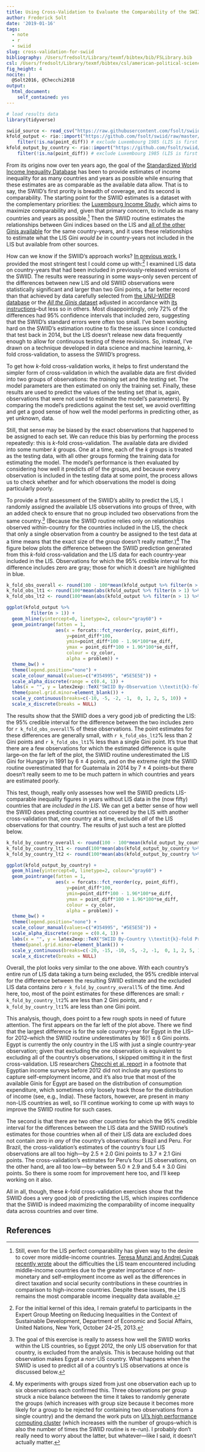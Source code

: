 ```yaml
---
title: Using Cross-Validation to Evaluate the Comparability of the SWIID's Estimates
author: Frederick Solt
date: '2019-01-16'
tags:
  - note
  - r
  - swiid
slug: cross-validation-for-swiid
bibliography: /Users/fredsolt/Library/texmf/bibtex/bib/FSLibrary.bib
csl: /Users/fredsolt/Library/texmf/bibtex/csl/american-political-science-association2.csl
fig_height: 4
nocite: |
  @Solt2016, @Checchi2018
output:
  html_document:
    self_contained: yes
---
```


```r
# load results data
library(tidyverse)

swiid_source <- read_csv("https://raw.githubusercontent.com/fsolt/swiid/master/data/swiid_source.csv")
kfold_output <- rio::import("https://github.com/fsolt/swiid/raw/master/data/kfold_output.rda") %>% 
    filter(!is.na(point_diff)) # exclude Luxembourg 1985 (LIS is first data available)
kfold_output_by_country <- rio::import("https://github.com/fsolt/swiid/raw/master/data/kfold_output_by_country.rda") %>% 
    filter(!is.na(point_diff)) # exclude Luxembourg 1985 (LIS is first data available)
```

From its origins now over ten years ago, the goal of the [Standardized World Income Inequality Database](https://fsolt.org/swiid/) has been to provide estimates of income inequality for as many countries and years as possible while ensuring that these estimates are as comparable as the available data allow.  That is to say, the SWIID's first prority is breadth of coverage, and its second is comparability.  The starting point for the SWIID estimates is a dataset with the complementary priorities: the [Luxembourg Income Study](https://www.lisdatacenter.org), which aims to maximize comparability and, given that primary concern, to include as many countries and years as possible.^[Still, even for the LIS perfect comparability has given way to the desire to cover more middle-income countries.  [Teresa Munzi and Andrej Cupak recently wrote](https://www.lisdatacenter.org/newsletter/nl-2018-8-h-2/) about the difficulties the LIS team  encountered including middle-income countries due to the greater importance of non-monetary and self-employment income as well as the differences in direct taxation and social security contributions in these countries in comparison to high-income countries.  Despite these issues, the LIS remains the most comparable income inequality data available.]  Then the SWIID routine estimates the relationships between Gini indices based on the LIS and [all of the other Ginis available](https://fsolt.org/blog/2017/07/28/the-swiid-source-data.html) for the same country-years, and it uses these relationships to estimate what the LIS Gini _would be_ in country-years not included in the LIS but available from other sources.

How can we know if the SWIID's approach works?  [In previous work](https://fsolt.org/papers/solt2016), I provided the most stringent test I could come up with:^[For the initial kernel of this idea, I remain grateful to participants in the Expert Group Meeting on Reducing Inequalities in the Context of Sustainable Development, Department of Economic and Social Affairs, United Nations, New York, October 24–25, 2013.] I examined LIS data on country-years that had been included in previously-released versions of the SWIID.  The results were reassuring in some ways--only seven percent of the differences between new LIS and old SWIID observations were statistically significant and larger than two Gini points, a far better record than that achieved by data carefully selected from [the UNU-WIDER database](https://www.wider.unu.edu/project/wiid-world-income-inequality-database) or the [_All the Ginis_ dataset](https://www.gc.cuny.edu/Page-Elements/Academics-Research-Centers-Initiatives/Centers-and-Institutes/Stone-Center-on-Socio-Economic-Inequality/Core-Faculty,-Team,-and-Affiliated-LIS-Scholars/Branko-Milanovic/Datasets) adjusted in accordance with [its instructions](https://www.gc.cuny.edu/CUNY_GC/media/CUNY-Graduate-Center/PDF/Centers/LIS/Milanovic/Description-of-the-dataset_16.pdf)--but less so in others.  Most disappointingly, only 72% of the differences had 95% confidence intervals that included zero, suggesting that the SWIID's standard errors were often too small.  I've been working hard on the SWIID's estimation routine to fix these issues since I conducted that test back in 2014, but the LIS doesn't release new data frequently enough to allow for continuous testing of these revisions.  So, instead, I've drawn on a technique developed in data science and machine learning, _k_-fold cross-validation, to assess the SWIID's progress.

To get how _k_-fold cross-validation works, it helps to first understand the simpler form of cross-validation in which the available data are first divided into two groups of observations: the _training_ set and the _testing_ set.  The model parameters are then estimated on only the training set.  Finally, these results are used to predict the values of the testing set (that is, again, observations that were not used to estimate the model's parameters).  By comparing the model's predictions against the test set, we avoid overfitting and get a good sense of how well the model performs in predicting other, as yet unknown, data.

Still, that sense may be biased by the exact observations that happened to be assigned to each set. We can reduce this bias by performing the process repeatedly: this is _k_-fold cross-validation.  The available data are divided into some number _k_ groups.  One at a time, each of the _k_ groups is treated as the testing data, with all other groups forming the training data for estimating the model.  The model's performance is then evaluated by considering how well it predicts _all_ of the groups, and  because every observation is included in the testing data at some point, the process allows us to check whether and for which observations the model is doing particularly poorly.

To provide a first assessment of the SWIID's ability to predict the LIS, I randomly assigned the available LIS observations into groups of three, with an added check to ensure that no group included two observations from the same country.^[The goal of this exercise is really to assess how well the SWIID works within the LIS countries, so Egypt 2012, the only LIS observation for that country, is excluded from the analysis.  This is because holding out that observation makes Egypt a _non_-LIS country.  What happens when the SWIID is used to predict all of a country's LIS observations at once is discussed below.]  (Because the SWIID routine relies only on relationships observed within-country for the countries included in the LIS, the check that only a single observation from a country be assigned to the test data at a time means that the exact size of the group doesn't really matter.)^[My experiments with groups sized from just one observation each up to six observations each confirmed this.  Three observations per group struck a nice balance between the time it takes to randomly generate the groups (which increases with group size because it becomes more likely for a group to be rejected for containing two observations from a single country) and the demand the work puts on [UI's high performance computing cluster](https://wiki.uiowa.edu/display/hpcdocs/Argon+Cluster) (which increases with the number of groups--which is also the number of times the SWIID routine is re-run).  I probably don't really need to worry about the latter, but whatever---like I said, it doesn't actually matter.] The figure below plots the difference between the SWIID prediction generated from this _k_-fold cross-validation and the LIS data for each country-year included in the LIS.  Observations for which the 95% credible interval for this difference includes zero are gray; those for which it doesn't are highlighted in blue. 

```r
k_fold_obs_overall <- round(100 - 100*mean(kfold_output %>% filter(n > 1) %>% pull(problem), na.rm = TRUE))
k_fold_obs_lt1 <- round(100*mean(abs(kfold_output %>% filter(n > 1) %>% pull(point_diff)) < .01, na.rm = TRUE))
k_fold_obs_lt2 <- round(100*mean(abs(kfold_output %>% filter(n > 1) %>% pull(point_diff)) < .02, na.rm = TRUE))

ggplot(kfold_output %>%
         filter(n > 1)) +
  geom_hline(yintercept=0, linetype=2, colour="gray60") +
  geom_pointrange(fatten = 1,
                  aes(x = forcats::fct_reorder(cy, point_diff), 
                      y=point_diff*100, 
                      ymin=point_diff*100 - 1.96*100*se_diff,
                      ymax = point_diff*100 + 1.96*100*se_diff,
                      colour = cy_color,
                      alpha = problem)) +
  theme_bw() + 
  theme(legend.position="none") +
  scale_colour_manual(values=c("#354995", "#5E5E5E")) +
  scale_alpha_discrete(range = c(0.4, 1)) +
  labs(x = "", y = latex2exp::TeX("SWIID By-Observation \\textit{k}-fold Prediction minus LIS")) + 
  theme(panel.grid.minor=element_blank()) +
  scale_y_continuous(breaks=c(-10, -5, -2, -1,  0, 1, 2, 5, 10)) +
  scale_x_discrete(breaks = NULL) 
```

The results show that the SWIID does a very good job of predicting the LIS: the 95% credible interval for the difference between the two includes zero for `r k_fold_obs_overall`% of these observations.  The point estimates for these differences are generally small, with `r k_fold_obs_lt2`% less than 2 Gini points and `r k_fold_obs_lt1`% less than a single Gini point.  It's true that there are a few observations for which the estimated difference is quite large--on the far left of the plot, the SWIID routine underestimated the LIS Gini for Hungary in 1991 by 6 $\pm$ 4 points, and on the extreme right the SWIID routine overestimated that for Guatemala in 2014 by 7 $\pm$ 4 points--but there doesn't really seem to me to be much pattern in which countries and years are estimated poorly.

This test, though, really only assesses how well the SWIID predicts LIS-comparable inequality figures in years without LIS data in the (now fifty) countries that are _included in the LIS_.  We can get a better sense of how well the SWIID does predicting countries not covered by the LIS with another cross-validation that, one country at a time, excludes _all_ of the LIS observations for that country.  The results of just such a test are plotted below. 

```r
k_fold_by_country_overall <- round(100 - 100*mean(kfold_output_by_country %>% pull(problem), na.rm = TRUE))
k_fold_by_country_lt1 <- round(100*mean(abs(kfold_output_by_country %>% pull(point_diff)) < .01, na.rm = TRUE))
k_fold_by_country_lt2 <- round(100*mean(abs(kfold_output_by_country %>% pull(point_diff)) < .02, na.rm = TRUE))

ggplot(kfold_output_by_country) +
  geom_hline(yintercept=0, linetype=2, colour="gray60") +
  geom_pointrange(fatten = 1,
                  aes(x = forcats::fct_reorder(cy, point_diff), 
                      y=point_diff*100, 
                      ymin=point_diff*100 - 1.96*100*se_diff,
                      ymax = point_diff*100 + 1.96*100*se_diff,
                      colour = cy_color,
                      alpha = problem)) +
  theme_bw() + 
  theme(legend.position="none") +
  scale_colour_manual(values=c("#354995", "#5E5E5E")) +
  scale_alpha_discrete(range = c(0.4, 1)) +
  labs(x = "", y = latex2exp::TeX("SWIID By-Country \\textit{k}-fold Prediction minus LIS")) + 
  theme(panel.grid.minor=element_blank()) +
  scale_y_continuous(breaks=c(-20, -15, -10, -5, -2, -1,  0, 1, 2, 5, 10)) +
  scale_x_discrete(breaks = NULL) 
```

Overall, the plot looks very similar to the one above.  With each country's entire run of LIS data taking a turn being excluded, the 95% credible interval for the difference between the resulting SWIID estimate and the excluded LIS data contains zero `r k_fold_by_country_overall`% of the time.  And here, too, most of the point estimates for these differences are small: `r k_fold_by_country_lt2`% are less than 2 Gini points, and `r k_fold_by_country_lt1`% are less than one Gini point.  

This analysis, though, does point to a few rough spots in need of future attention.  The first appears on the far left of the plot above.  There we find that the largest difference is for the sole country-year for Egypt in the LIS--for 2012--which the SWIID routine underestimates by 16(!) $\pm$ 6 Gini points.  Egypt is currently the only country in the LIS with just a single country-year observation; given that excluding the one observation is equivalent to excluding all of the country's observations, I skipped omitting it in the first cross-validation.  LIS researchers [Checchi et al. report](https://www.wider.unu.edu/sites/default/files/Publications/Working-paper/PDF/wp2018-149.pdf) in a footnote that Egyptian income surveys before 2012 did not include any questions to capture self-employment income, and it's also true that most of the available Ginis for Egypt are based on the distribution of consumption expenditure, which sometimes only loosely track those for the distribution of income (see, e.g., India).  These factors, however, are present in many non-LIS countries as well, so I'll continue working to come up with ways to improve the SWIID routine for such cases.

The second is that there are two other countries for which the 95% credible interval for the differences between the LIS data and the SWIID routine's estimates for those countries when all of their LIS data are excluded does not contain zero in _any_ of the country's observations: Brazil and Peru.  For Brazil, the cross-validation's estimates of the country's four LIS observations are all too high---by 2.5 $\pm$ 2.0 Gini points to 3.7 $\pm$ 2.1 Gini points.  The cross-validation's estimates for Peru's four LIS observations, on the other hand, are all too low---by between 5.0 $\pm$ 2.9 and 5.4 $\pm$ 3.0 Gini points.  So there is some room for improvement here too, and I'll keep working on it also.

All in all, though, these _k_-fold cross-validation exercises show that the SWIID does a very good job of predicting the LIS, which inspires confidence that the SWIID is indeed maximizing the comparability of income inequality data across countries and over time.


## References
